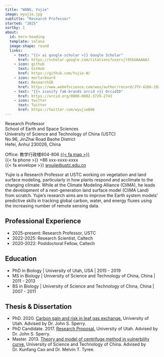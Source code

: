 ```yaml
---
title: "WANG, Yujie"
image: wyujie.jpg
subtitle: "Research Professor"
started: "2025"
sortby: 1
about:
  id: hero-heading
  template: solana
  image-shape: round
  links:
    - text: "{{< ai google-scholar >}} Google Scholar"
      href: https://scholar.google.com/citations?user=jl95bUAAAAAJ
    - icon: github
      text: GitHub
      href: https://github.com/Yujie-W/
    - icon: mortarboard
      text: ResearchID
      href: https://www.webofscience.com/wos/author/record/JTV-4266-2023
    - text: "{{< iconify fa6-brands orcid >}} OrcidID"
      href: https://orcid.org/0000-0002-3729-2743
    - icon: twitter
      text: Twitter
      href: https://twitter.com/wyujie666
---
```


<!-- Notes about the
title :
    LAST_NAME, First_name
subtitle :
    Position
started :
    Time joining the team
sortby:
    1 : PI
    2 : Staff
    3 : Postdoc
    4 : PhD Student
    5 : Master Student
    6 : Undergraduate Student
    7 : Misc
-->

Research Professor \
School of Earth and Space Sciences \
University of Science and Technology of China (USTC) \
No.96, JinZhai Road Baohe District \
Hefei, Anhui 230026, China \

Office: 教学行政楼804-806 [{{< fa map >}}](https://ustc.edu.cn/info/1009/1036.htm){target="_blank"} \
{{< fa phone >}} +86 xxx-xxxx-xxxx \
{{< fa envelope >}} [wyujie@ustc.edu.cn](mailto:wyujie@ustc.edu.cn)

Yujie is a Research Professor at USTC working on vegetation and land surface modeling, particularly in how plants respond and acclimate to the changing climate. While at the Climate Modeling Alliance (CliMA), he leads the development of a next-generation land surface model (CliMA Land) from scratch. Yujie's research aims are to improve the Earth system models’ predictive skills in tracking global carbon, water, and energy fluxes using the increasing number of remote sensing data.

## Professional Experience

- [2025-present:]{.fw-bold} Research Professor, USTC
- [2022-2025:]{.fw-bold} Research Scientist, Caltech
- [2020-2022:]{.fw-bold} Postdoctoral Fellow, Caltech

## Education

- [PhD in Biology]{.fw-bold} | University of Utah, USA | 2015 - 2019
- [MS in Biology]{.fw-bold} | University of Science and Technology of China, China | 2011 - 2013
- [BS in Biology]{.fw-bold} | University of Science and Technology of China, China | 2007 - 2011

## Thesis & Dissertation
- PhD. 2020.
  [Carbon gain and risk in leaf gas exchange.](https://silicormosia.github.io/theses.html#yujie-wang){target="_blank}
  University of Utah.
  Advised by Dr. John S. Sperry.
- PhD Candidate. 2017.
  [Research Proposal.](https://silicormosia.github.io/theses.html#yujie-wang){target="_blank}
  University of Utah.
  Advised by Dr. John S. Sperry.
- Master. 2013.
  [Theory and model of centrifuge method in vulnerbility curve.](https://silicormosia.github.io/theses.html#yujie-wang){target="_blank}
  University of Science and Technology of China.
  Advised by Dr. Kunfang Cao and Dr. Melvin T. Tyree.
